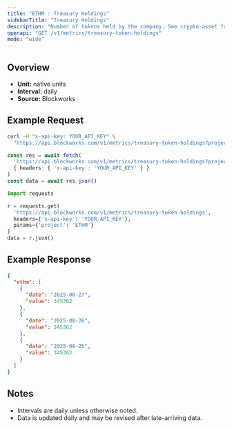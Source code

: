 ```yaml
---
title: "ETHM : Treasury Holdings"
sidebarTitle: "Treasury Holdings"
description: "Number of tokens held by the company. See crypto-asset for asset indicator"
openapi: "GET /v1/metrics/treasury-token-holdings"
mode: "wide"
---
```


## Overview

- **Unit:** native units
- **Interval:** daily
- **Source:** Blockworks

## Example Request

<CodeGroup>

```bash cURL
curl -H "x-api-key: YOUR_API_KEY" \
  "https://api.blockworks.com/v1/metrics/treasury-token-holdings?project=ETHM"
```

```typescript TypeScript
const res = await fetch(
  'https://api.blockworks.com/v1/metrics/treasury-token-holdings?project=ETHM',
  { headers: { 'x-api-key': 'YOUR_API_KEY' } }
)
const data = await res.json()
```

```python Python
import requests

r = requests.get(
  'https://api.blockworks.com/v1/metrics/treasury-token-holdings',
  headers={'x-api-key': 'YOUR_API_KEY'},
  params={'project': 'ETHM'}
)
data = r.json()
```

</CodeGroup>

## Example Response

```json
{
  "ethm": [
    {
      "date": "2025-08-27",
      "value": 345362
    },
    {
      "date": "2025-08-26",
      "value": 345362
    },
    {
      "date": "2025-08-25",
      "value": 345362
    }
  ]
}
```

## Notes
- Intervals are daily unless otherwise noted.
- Data is updated daily and may be revised after late-arriving data.
